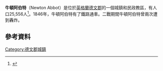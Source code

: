 {{Infobox UK place
 |country =                England
 |official_name=           Newton Abbot  
 |static_image=            [[File:Newton_abbot_view.jpg|240px]]
 |static_image_caption=    
 |latitude=                50.5403
 |longitude=               -3.6087
 |civil_parish=            Newton Abbot
| population = 25,556
| population_ref = ''(2011)''
 |shire_county=            [[德文郡|德文郡]]
 |region=                  西南英格蘭
 |post_town=               NEWTON ABBOT
 |postcode_district =      TQ12
 |postcode_area=           TQ
 |dial_code=               01626
 |os_grid_reference=       SX860713
 }}
'''牛頓阿伯特'''（Newton Abbot）是位於[[英格蘭|英格蘭]][[德文郡|德文郡]]的一個城鎮和民政教區，有人口25,556人<ref>{{cite web|title=City Population|url=http://www.citypopulation.de/php/uk-england-southwestengland.php?cityid=E35001055|accessdate=27 June 2015|archive-date=2019-06-06|archive-url=https://web.archive.org/web/20190606171937/http://citypopulation.de/php/uk-england-southwestengland.php?cityid=E35001055|dead-url=no}}</ref>。1846年，牛頓阿伯特有了鐵路通車。二戰期間牛頓阿伯特曾兩次遭到轟炸。
== 參考資料 ==
{{reflist}}

[[Category:德文郡城鎮|Category:德文郡城鎮]]